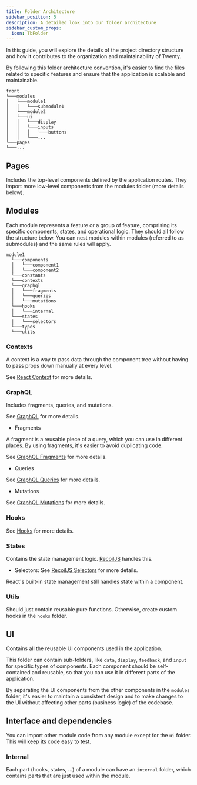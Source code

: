 ```yaml
---
title: Folder Architecture
sidebar_position: 5
description: A detailed look into our folder architecture
sidebar_custom_props:
  icon: TbFolder
---
```


In this guide, you will explore the details of the project directory structure and how it contributes to the organization and maintainability of Twenty.

By following this folder architecture convention, it's easier to find the files related to specific features and ensure that the application is scalable and maintainable.

```
front
└───modules
│   └───module1
│   │   └───submodule1
│   └───module2
│   └───ui
│   │   └───display
│   │   └───inputs
│   │   │   └───buttons
│   │   └───...
└───pages
└───...
```

## Pages

Includes the top-level components defined by the application routes. They import more low-level components from the modules folder (more details below).

## Modules

Each module represents a feature or a group of feature, comprising its specific components, states, and operational logic.
They should all follow the structure below. You can nest modules within modules (referred to as submodules) and the same rules will apply.

```
module1
  └───components
  │   └───component1
  │   └───component2
  └───constants
  └───contexts
  └───graphql
  │   └───fragments
  │   └───queries
  │   └───mutations
  └───hooks
  │   └───internal
  └───states
  │   └───selectors
  └───types
  └───utils
```

### Contexts

A context is a way to pass data through the component tree without having to pass props down manually at every level.

See [React Context](https://react.dev/reference/react#context-hooks) for more details.

### GraphQL

Includes fragments, queries, and mutations.

See [GraphQL](https://graphql.org/learn/) for more details.

- Fragments

A fragment is a reusable piece of a query, which you can use in different places. By using fragments, it's easier to avoid duplicating code.

See [GraphQL Fragments](https://graphql.org/learn/queries/#fragments) for more details.

- Queries

See [GraphQL Queries](https://graphql.org/learn/queries/) for more details.

- Mutations

See [GraphQL Mutations](https://graphql.org/learn/queries/#mutations) for more details.

### Hooks

See [Hooks](https://react.dev/learn/reusing-logic-with-custom-hooks) for more details.

### States

Contains the state management logic. [RecoilJS](https://recoiljs.org) handles this.

- Selectors: See [RecoilJS Selectors](https://recoiljs.org/docs/basic-tutorial/selectors) for more details.

React's built-in state management still handles state within a component.

### Utils

Should just contain reusable pure functions. Otherwise, create custom hooks in the `hooks` folder.


## UI

Contains all the reusable UI components used in the application.

This folder can contain sub-folders, like `data`, `display`, `feedback`, and `input` for specific types of components. Each component should be self-contained and reusable, so that you can use it in different parts of the application.

By separating the UI components from the other components in the `modules` folder, it's easier to maintain a consistent design and to make changes to the UI without affecting other parts (business logic) of the codebase.

## Interface and dependencies

You can import other module code from any module except for the `ui` folder. This will keep its code easy to test.

### Internal

Each part (hooks, states, ...) of a module can have an `internal` folder, which contains parts that are just used within the module.
